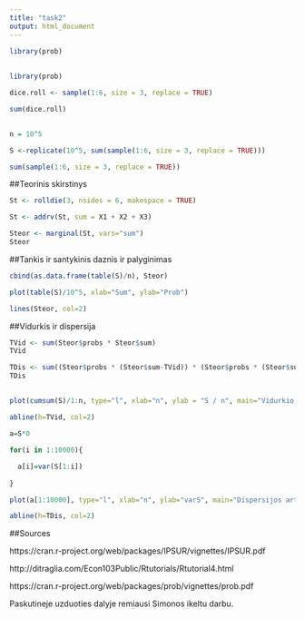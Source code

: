 ```yaml
---
title: "task2"
output: html_document
---
```


```r
library(prob)
```

##
```r
library(prob)

dice.roll <- sample(1:6, size = 3, replace = TRUE)

sum(dice.roll)

```
##

```r
n = 10^5

S <-replicate(10^5, sum(sample(1:6, size = 3, replace = TRUE)))

sum(sample(1:6, size = 3, replace = TRUE))

```
##Teorinis skirstinys
```r
St <- rolldie(3, nsides = 6, makespace = TRUE)

St <- addrv(St, sum = X1 + X2 + X3)

Steor <- marginal(St, vars="sum")
Steor
```
##Tankis ir santykinis daznis ir palyginimas
```r
cbind(as.data.frame(table(S)/n), Steor)

plot(table(S)/10^5, xlab="Sum", ylab="Prob")

lines(Steor, col=2)
```
##Vidurkis ir dispersija
```r
TVid <- sum(Steor$probs * Steor$sum)
TVid

TDis <- sum((Steor$probs * (Steor$sum-TVid)) * (Steor$probs * (Steor$sum-TVid)))
TDis
```
##
```r
plot(cumsum(S)/1:n, type="l", xlab="n", ylab = "S / n", main="Vidurkio artejimas i teorini")

abline(h=TVid, col=2)

a=S*0

for(i in 1:10000){

  a[i]=var(S[1:i])
  
}

plot(a[1:10000], type="l", xlab="n", ylab="varS", main="Dispersijos artejimas i teorine")

abline(h=TDis, col=2)
```

##Sources

https://cran.r-project.org/web/packages/IPSUR/vignettes/IPSUR.pdf

http://ditraglia.com/Econ103Public/Rtutorials/Rtutorial4.html

https://cran.r-project.org/web/packages/prob/vignettes/prob.pdf

Paskutineje uzduoties dalyje remiausi Simonos ikeltu darbu.
